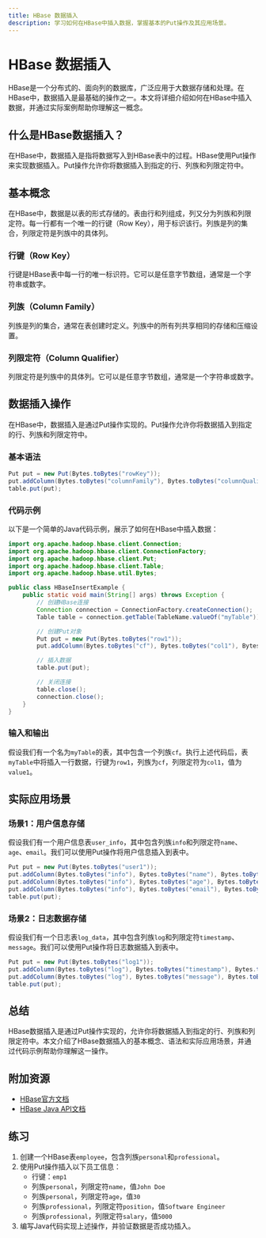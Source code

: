 ```yaml
---
title: HBase 数据插入
description: 学习如何在HBase中插入数据，掌握基本的Put操作及其应用场景。
---
```


# HBase 数据插入

HBase是一个分布式的、面向列的数据库，广泛应用于大数据存储和处理。在HBase中，数据插入是最基础的操作之一。本文将详细介绍如何在HBase中插入数据，并通过实际案例帮助你理解这一概念。

## 什么是HBase数据插入？

在HBase中，数据插入是指将数据写入到HBase表中的过程。HBase使用Put操作来实现数据插入。Put操作允许你将数据插入到指定的行、列族和列限定符中。

## 基本概念

在HBase中，数据是以表的形式存储的。表由行和列组成，列又分为列族和列限定符。每一行都有一个唯一的行键（Row Key），用于标识该行。列族是列的集合，列限定符是列族中的具体列。

### 行键（Row Key）

行键是HBase表中每一行的唯一标识符。它可以是任意字节数组，通常是一个字符串或数字。

### 列族（Column Family）

列族是列的集合，通常在表创建时定义。列族中的所有列共享相同的存储和压缩设置。

### 列限定符（Column Qualifier）

列限定符是列族中的具体列。它可以是任意字节数组，通常是一个字符串或数字。

## 数据插入操作

在HBase中，数据插入是通过Put操作实现的。Put操作允许你将数据插入到指定的行、列族和列限定符中。

### 基本语法

```java
Put put = new Put(Bytes.toBytes("rowKey"));
put.addColumn(Bytes.toBytes("columnFamily"), Bytes.toBytes("columnQualifier"), Bytes.toBytes("value"));
table.put(put);
```

### 代码示例

以下是一个简单的Java代码示例，展示了如何在HBase中插入数据：

```java
import org.apache.hadoop.hbase.client.Connection;
import org.apache.hadoop.hbase.client.ConnectionFactory;
import org.apache.hadoop.hbase.client.Put;
import org.apache.hadoop.hbase.client.Table;
import org.apache.hadoop.hbase.util.Bytes;

public class HBaseInsertExample {
    public static void main(String[] args) throws Exception {
        // 创建HBase连接
        Connection connection = ConnectionFactory.createConnection();
        Table table = connection.getTable(TableName.valueOf("myTable"));

        // 创建Put对象
        Put put = new Put(Bytes.toBytes("row1"));
        put.addColumn(Bytes.toBytes("cf"), Bytes.toBytes("col1"), Bytes.toBytes("value1"));

        // 插入数据
        table.put(put);

        // 关闭连接
        table.close();
        connection.close();
    }
}
```

### 输入和输出

假设我们有一个名为`myTable`的表，其中包含一个列族`cf`。执行上述代码后，表`myTable`中将插入一行数据，行键为`row1`，列族为`cf`，列限定符为`col1`，值为`value1`。

## 实际应用场景

### 场景1：用户信息存储

假设我们有一个用户信息表`user_info`，其中包含列族`info`和列限定符`name`、`age`、`email`。我们可以使用Put操作将用户信息插入到表中。

```java
Put put = new Put(Bytes.toBytes("user1"));
put.addColumn(Bytes.toBytes("info"), Bytes.toBytes("name"), Bytes.toBytes("Alice"));
put.addColumn(Bytes.toBytes("info"), Bytes.toBytes("age"), Bytes.toBytes("25"));
put.addColumn(Bytes.toBytes("info"), Bytes.toBytes("email"), Bytes.toBytes("alice@example.com"));
table.put(put);
```

### 场景2：日志数据存储

假设我们有一个日志表`log_data`，其中包含列族`log`和列限定符`timestamp`、`message`。我们可以使用Put操作将日志数据插入到表中。

```java
Put put = new Put(Bytes.toBytes("log1"));
put.addColumn(Bytes.toBytes("log"), Bytes.toBytes("timestamp"), Bytes.toBytes("2023-10-01T12:00:00Z"));
put.addColumn(Bytes.toBytes("log"), Bytes.toBytes("message"), Bytes.toBytes("System started"));
table.put(put);
```

## 总结

HBase数据插入是通过Put操作实现的，允许你将数据插入到指定的行、列族和列限定符中。本文介绍了HBase数据插入的基本概念、语法和实际应用场景，并通过代码示例帮助你理解这一操作。

## 附加资源

- [HBase官方文档](https://hbase.apache.org/book.html)
- [HBase Java API文档](https://hbase.apache.org/apidocs/org/apache/hadoop/hbase/client/package-summary.html)

## 练习

1. 创建一个HBase表`employee`，包含列族`personal`和`professional`。
2. 使用Put操作插入以下员工信息：
   - 行键：`emp1`
   - 列族`personal`，列限定符`name`，值`John Doe`
   - 列族`personal`，列限定符`age`，值`30`
   - 列族`professional`，列限定符`position`，值`Software Engineer`
   - 列族`professional`，列限定符`salary`，值`5000`
3. 编写Java代码实现上述操作，并验证数据是否成功插入。